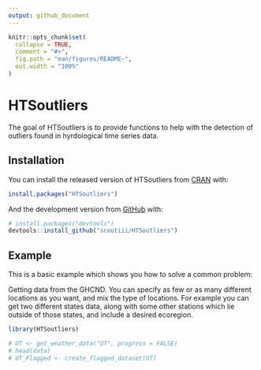 ```yaml
---
output: github_document
---
```


<!-- README.md is generated from README.Rmd. Please edit that file -->

```r
knitr::opts_chunk$set(
  collapse = TRUE,
  comment = "#>",
  fig.path = "man/figures/README-",
  out.width = "100%"
)
```

# HTSoutliers

<!-- badges: start -->
<!-- badges: end -->

The goal of HTSoutliers is to provide functions to help with the detection
of outliers found in hyrdological time series data.

## Installation

You can install the released version of HTSoutliers from [CRAN](https://CRAN.R-project.org) with:

``` r
install.packages("HTSoutliers")
```

And the development version from [GitHub](https://github.com/) with:

``` r
# install.packages("devtools")
devtools::install_github("scoutiii/HTSoutliers")
```
## Example

This is a basic example which shows you how to solve a common problem:

Getting data from the GHCND.
You can specify as few or as many different locations as you want, and mix
the type of locations. For example you can get two different states data,
along with some other stations which lie outside of those states, and include
a desired ecoregion.

```r
library(HTSoutliers)

# UT <- get_weather_data("UT", progress = FALSE)
# head(data)
# UT_Flagged <- create_flagged_dataset(UT)

```

